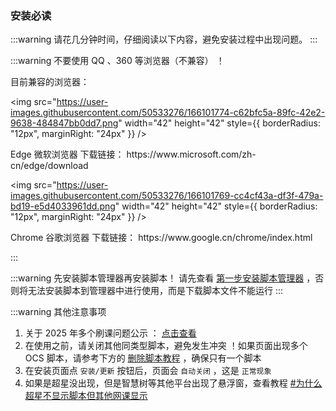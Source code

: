 
### 安装必读





:::warning 请花几分钟时间，仔细阅读以下内容，避免安装过程中出现问题。 
:::

:::warning 不要使用 QQ 、360 等浏览器（不兼容） ！
 
<div>目前兼容的浏览器： </div>

<div style={{display:'flex', alignItems:'center', margin:'4px 0px'}}>

<img
  src="https://user-images.githubusercontent.com/50533276/166101774-c62bfc5a-89fc-42e2-9638-484847bb0dd7.png"
  width="42"
  height="42"
  style={{ borderRadius: "12px", marginRight: "24px" }}
/>

<div>Edge 微软浏览器  下载链接： https://www.microsoft.com/zh-cn/edge/download</div>

</div>

<div style={{display:'flex', alignItems:'center', margin:'4px 0px'}}>

<img
  src="https://user-images.githubusercontent.com/50533276/166101769-cc4cf43a-df3f-479a-bd19-e5d4033961dd.png"
  width="42"
  height="42"
  style={{ borderRadius: "12px", marginRight: "24px" }}
/>

<div>Chrome 谷歌浏览器 下载链接： https://www.google.cn/chrome/index.html</div>

</div>

:::



:::warning 先安装脚本管理器再安装脚本！
请先查看 [第一步安装脚本管理器](#第一步-安装-脚本管理器) ，否则将无法安装脚本到管理器中进行使用，而是下载脚本文件不能运行
:::


:::warning 其他注意事项
1. 关于 2025 年多个刷课问题公示 ： [点击查看](./issues/2025.md)
1. 在使用之前，请关闭其他同类型脚本，避免发生冲突 ！如果页面出现多个 OCS 脚本，请参考下方的 [删除脚本教程](#删除脚本教程) ，确保只有一个脚本
1. 在安装页面点 `安装/更新` 按钮后，页面会 `自动关闭` ，这是 `正常现象`
1. 如果是超星没出现，但是智慧树等其他平台出现了悬浮窗，查看教程 [#为什么超星不显示脚本但其他网课显示](/docs/other/FQA#chaoxing-not-show)
